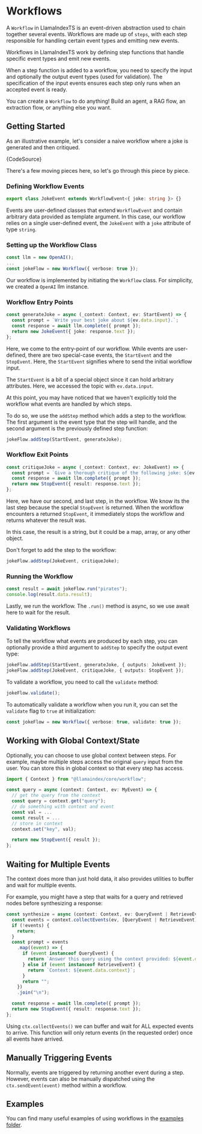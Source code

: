 
# Workflows

A `Workflow` in LlamaIndexTS is an event-driven abstraction used to chain together several events. Workflows are made up of `steps`, with each step responsible for handling certain event types and emitting new events.

Workflows in LlamaIndexTS work by defining step functions that handle specific event types and emit new events.

When a step function is added to a workflow, you need to specify the input and optionally the output event types (used for validation). The specification of the input events ensures each step only runs when an accepted event is ready.

You can create a `Workflow` to do anything! Build an agent, a RAG flow, an extraction flow, or anything else you want.

## Getting Started

As an illustrative example, let's consider a naive workflow where a joke is generated and then critiqued.

<CodeBlock language="ts">{CodeSource}</CodeBlock>

There's a few moving pieces here, so let's go through this piece by piece.

### Defining Workflow Events

```typescript
export class JokeEvent extends WorkflowEvent<{ joke: string }> {}
```

Events are user-defined classes that extend `WorkflowEvent` and contain arbitrary data provided as template argument. In this case, our workflow relies on a single user-defined event, the `JokeEvent` with a `joke` attribute of type `string`.

### Setting up the Workflow Class

```typescript
const llm = new OpenAI();
...
const jokeFlow = new Workflow({ verbose: true });
```

Our workflow is implemented by initiating the `Workflow` class. For simplicity, we created a `OpenAI` llm instance.

### Workflow Entry Points

```typescript
const generateJoke = async (_context: Context, ev: StartEvent) => {
  const prompt = `Write your best joke about ${ev.data.input}.`;
  const response = await llm.complete({ prompt });
  return new JokeEvent({ joke: response.text });
};
```

Here, we come to the entry-point of our workflow. While events are user-defined, there are two special-case events, the `StartEvent` and the `StopEvent`. Here, the `StartEvent` signifies where to send the initial workflow input.

The `StartEvent` is a bit of a special object since it can hold arbitrary attributes. Here, we accessed the topic with `ev.data.input`.

At this point, you may have noticed that we haven't explicitly told the workflow what events are handled by which steps.

To do so, we use the `addStep` method which adds a step to the workflow. The first argument is the event type that the step will handle, and the second argument is the previously defined step function:

```typescript
jokeFlow.addStep(StartEvent, generateJoke);
```

### Workflow Exit Points

```typescript
const critiqueJoke = async (_context: Context, ev: JokeEvent) => {
  const prompt = `Give a thorough critique of the following joke: ${ev.data.joke}`;
  const response = await llm.complete({ prompt });
  return new StopEvent({ result: response.text });
};
```

Here, we have our second, and last step, in the workflow. We know its the last step because the special `StopEvent` is returned. When the workflow encounters a returned `StopEvent`, it immediately stops the workflow and returns whatever the result was.

In this case, the result is a string, but it could be a map, array, or any other object.

Don't forget to add the step to the workflow:

```typescript
jokeFlow.addStep(JokeEvent, critiqueJoke);
```

### Running the Workflow

```typescript
const result = await jokeFlow.run("pirates");
console.log(result.data.result);
```

Lastly, we run the workflow. The `.run()` method is async, so we use await here to wait for the result.

### Validating Workflows

To tell the workflow what events are produced by each step, you can optionally provide a third argument to `addStep` to specify the output event type:

```typescript
jokeFlow.addStep(StartEvent, generateJoke, { outputs: JokeEvent });
jokeFlow.addStep(JokeEvent, critiqueJoke, { outputs: StopEvent });
```

To validate a workflow, you need to call the `validate` method:

```typescript
jokeFlow.validate();
```

To automatically validate a workflow when you run it, you can set the `validate` flag to `true` at initialization:

```typescript
const jokeFlow = new Workflow({ verbose: true, validate: true });
```

## Working with Global Context/State

Optionally, you can choose to use global context between steps. For example, maybe multiple steps access the original `query` input from the user. You can store this in global context so that every step has access.

```typescript
import { Context } from "@llamaindex/core/workflow";

const query = async (context: Context, ev: MyEvent) => {
  // get the query from the context
  const query = context.get("query");
  // do something with context and event
  const val = ...
  const result = ...
  // store in context
  context.set("key", val);

  return new StopEvent({ result });
};
```

## Waiting for Multiple Events

The context does more than just hold data, it also provides utilities to buffer and wait for multiple events.

For example, you might have a step that waits for a query and retrieved nodes before synthesizing a response:

```typescript
const synthesize = async (context: Context, ev: QueryEvent | RetrieveEvent) => {
  const events = context.collectEvents(ev, [QueryEvent | RetrieveEvent]);
  if (!events) {
    return;
  }
  const prompt = events
    .map((event) => {
      if (event instanceof QueryEvent) {
        return `Answer this query using the context provided: ${event.data.query}`;
      } else if (event instanceof RetrieveEvent) {
        return `Context: ${event.data.context}`;
      }
      return "";
    })
    .join("\n");

  const response = await llm.complete({ prompt });
  return new StopEvent({ result: response.text });
};
```

Using `ctx.collectEvents()` we can buffer and wait for ALL expected events to arrive. This function will only return events (in the requested order) once all events have arrived.

## Manually Triggering Events

Normally, events are triggered by returning another event during a step. However, events can also be manually dispatched using the `ctx.sendEvent(event)` method within a workflow.

## Examples

You can find many useful examples of using workflows in the [examples folder](https://github.com/run-llama/LlamaIndexTS/blob/main/examples/workflow).
